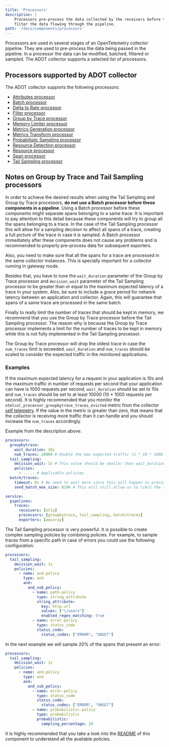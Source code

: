 ```yaml
---
title: 'Processors'
description: |
    Processors pre-process the data collected by the receivers before they are exported by exporters. Processors can modify, batch or
    filter the data flowing through the pipeline.
path: '/docs/components/processors'
---
```



Processors are used in several stages of an OpenTelemetry collector pipeline. They are used to pre-process the data being passed in the pipeline. In a processor the data can be modified, batched, filtered or sampled. The
ADOT collector supports a selected list of processors.

<SectionSeparator />

## Processors supported by ADOT collector

The ADOT collector supports the following processors:

* [Attributes processor](https://github.com/open-telemetry/opentelemetry-collector-contrib/tree/main/processor/attributesprocessor#attributes-processor)
* [Batch processor](https://github.com/open-telemetry/opentelemetry-collector/tree/main/processor/batchprocessor#batch-processor)
* [Delta to Rate processor](https://github.com/open-telemetry/opentelemetry-collector-contrib/tree/main/processor/deltatorateprocessor#delta-to-rate-processor)
* [Filter processor](https://github.com/open-telemetry/opentelemetry-collector-contrib/tree/main/processor/filterprocessor#filter-processor)
* [Group by Trace processor](https://github.com/open-telemetry/opentelemetry-collector-contrib/blob/main/processor/groupbytraceprocessor/README.md)
* [Memory Limiter processor](https://github.com/open-telemetry/opentelemetry-collector/tree/main/processor/memorylimiterprocessor#memory-limiter-processor)
* [Metrics Generation processor](https://github.com/open-telemetry/opentelemetry-collector-contrib/tree/main/processor/metricsgenerationprocessor#metrics-generation-processor)
* [Metrics Transform processor](https://github.com/open-telemetry/opentelemetry-collector-contrib/tree/main/processor/metricstransformprocessor#metrics-transform-processor)
* [Probabilistic Sampling processor](https://github.com/open-telemetry/opentelemetry-collector-contrib/tree/main/processor/probabilisticsamplerprocessor#probabilistic-sampling-processor)
* [Resource Detection processor](https://github.com/open-telemetry/opentelemetry-collector-contrib/tree/main/processor/resourcedetectionprocessor#resource-detection-processor)
* [Resource processor](https://github.com/open-telemetry/opentelemetry-collector-contrib/tree/main/processor/resourceprocessor#resource-processor)
* [Span processor](https://github.com/open-telemetry/opentelemetry-collector-contrib/tree/main/processor/spanprocessor#span-processor)
* [Tail Sampling processor](https://github.com/open-telemetry/opentelemetry-collector-contrib/tree/main/processor/tailsamplingprocessor/README.md)

## Notes on Group by Trace and Tail Sampling processors

In order to achieve the desired results when using the Tail Sampling and Group by Trace processors, **do not use a Batch processor before these components in a pipeline**. Using a Batch processor before these components might separate spans belonging to a same trace. It is important to pay attention to this detail because these components will try to group all the spans belonging to a trace. In the case of the Tail Sampling processor this will allow for a sampling decision to affect all spans of a trace, creating a full picture of the trace in case it is sampled. A Batch processor immediately after these components does not cause any problems and is recommended to properly pre-process data for subsequent exporters.

Also, you need to make sure that all the spans for a trace are processed in the same collector instances. This is specially important for a collector running in gateway mode.

Besides that, you have to tune the `wait_duration` parameter of the Group by Trace processor and `decision_wait` parameter of the Tail Sampling processor to be greater than or equal to the maximum expected latency of a trace in your system. Also, be sure to include a grace period for network latency between an application and collector. Again, this will guarantee that spans of a same trace are processed in the same batch.

Finally to really limit the number of traces that should be kept in memory, we recommend that you use the Group by Trace processor before the Tail Sampling processor. The reason why is because the Group by Trace processor implements a limit for the number of traces to be kept in memory while this is not fully implemented in the Tail Sampling processor.

The Group by Trace processor will drop the oldest trace in case the `num_traces` limit is exceeded. `wait_duration` and `num_traces` should be scaled to consider the expected traffic in the monitored applications.

### Examples

If the maximum expected latency for a request in your application is 10s and the maximum traffic in number of requests per second that your application can have is 1000 requests per second, `wait_duration` should be set to 10s and `num_traces` should be set to at least 10000 (10 * 1000 requests per second). It is highly recommended that you monitor the `otelcol_processor_groupbytrace_traces_evicted` metric from the collector [self telemetry](https://opentelemetry.io/docs/collector/configuration/#service). If the value in the metric is greater than zero, that means that the collector is receiving more traffic than it can handle and you should increase the `num_traces` accordingly.


Example from the description above:
```yaml
processors:
  groupbytrace:
    wait_duration: 10s
    num_traces: 20000 # Double the max expected traffic (2 * 10 * 1000 requests per second)
  tail_sampling:
    decision_wait: 1s # This value should be smaller than wait_duration
    policies:
      - ..... # Applicable policies
  batch/traces:
    timeout: 0s # No need to wait more since this will happen in previous processors
    send_batch_max_size: 8196 # This will still allow us to limit the size of the batches sent to subsequent exporters

service:
  pipelines:
    traces:
      receivers: [otlp]
      processors: [groupbytrace, tail_sampling, batch/traces]
      exporters: [awsxray]

```

The Tail Sampling processor is very powerful. It is possible to create complex sampling policies by combining policies. For example, to sample traces from a specific path in case of errors you could use the following configuration:

```yaml
processors:
  tail_sampling:
    decision_wait: 1s
    policies:
      - name: and-policy
        type: and
        and:
          and_sub_policy:
            - name: path-policy
              type: string_attribute
              string_attribute:
                key: http.url
                values: ["\/users"]
                enabled_regex_matching: true
            - name: error-policy
              type: status_code
              status_code:
                status_codes: ["ERROR", "UNSET"]
```

In the next example we will sample 20% of the spans that present an error:

```yaml
processors:
  tail_sampling:
    decision_wait: 1s
    policies:
      - name: and-policy
        type: and
        and:
          and_sub_policy:
            - name: error-policy
              type: status_code
              status_code:
                status_codes: ["ERROR", "UNSET"]
            - name: probabilistic-policy
              type: probabilistic
              probabilistic:
                sampling_percentage: 20
```

It is highly recommended that you take a look into the [README](https://github.com/open-telemetry/opentelemetry-collector-contrib/tree/main/processor/tailsamplingprocessor/README.md) of this component to understand all the available policies.
